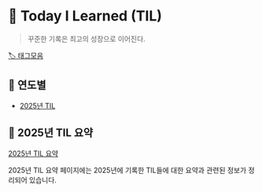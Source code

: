 # 📓 Today I Learned (TIL)

> 꾸준한 기록은 최고의 성장으로 이어진다.

[🏷️ 태그모음](/til/tags)

## 📅 연도별
- [2025년 TIL](/til/til-2025)

## 📑 2025년 TIL 요약
[2025년 TIL 요약](/til/summaries/2025-summaries)

2025년 TIL 요약 페이지에는 2025년에 기록한 TIL들에 대한 요약과 관련된 정보가 정리되어 있습니다.
